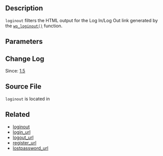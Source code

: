 {{Stub}}
== Description ==

<tt>loginout</tt> filters the HTML output for the Log In/Log Out link generated by the <tt>[[Function Reference/wp_loginout|wp_loginout()]]</tt> function. 

== Parameters ==

{{Parameter|$link|string|The HTML link content.|required}}

== Change Log ==

Since: [[Version 1.5|1.5]]

== Source File ==

<tt>loginout</tt> is located in {{Trac|wp-includes/general-template.php}}

== Related ==
* [[Plugin API/Filter Reference/loginout|loginout]]
* [[Plugin API/Filter Reference/login_url|login_url]]
* [[Plugin API/Filter Reference/logout_url|logout_url]]
* [[Plugin API/Filter Reference/register_url|register_url]]
* [[Plugin API/Filter Reference/lostpassword_url|lostpassword_url]]
